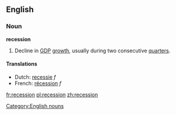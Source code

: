 ==English==
{{wikipedia}}
[[Category:English nouns]]
=== Noun ===
'''recession'''
# Decline in [[GDP]] [[growth]], usually during two consecutive  [[quarter]]s.

==== Translations ====
*Dutch: [[recessie]] ''f''
*French: [[récession]] ''f''

[[fr:recession]]
[[pl:recession]]
[[zh:recession]]